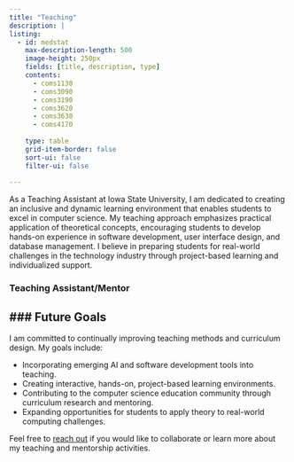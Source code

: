 ```yaml
---
title: "Teaching"
description: |
listing:
  - id: medstat
    max-description-length: 500
    image-height: 250px
    fields: [title, description, type]
    contents:
      - coms1130
      - coms3090
      - coms3190
      - coms3620
      - coms3630
      - coms4170
      
    type: table
    grid-item-border: false
    sort-ui: false
    filter-ui: false
    
---
```


As a Teaching Assistant at Iowa State University, I am dedicated to creating an inclusive and dynamic learning environment that enables students to excel in computer science. My teaching approach emphasizes practical application of theoretical concepts, encouraging students to develop hands-on experience in software development, user interface design, and database management. I believe in preparing students for real-world challenges in the technology industry through project-based learning and individualized support.


### Teaching Assistant/Mentor 

::: {#medstat}
:::

<!--
## Workshops

::: {#workshop}
:::

  - id: workshop
    max-description-length: 500
    image-height: 250px
    fields: [title, description, type]
    contents: 
      - r_novice
      - workshop_bioinf
      - workshop_rladies_zurich
    type: table
    grid-item-border: false
    sort-ui: false
    filter-ui: false
-->

<!--
## Guides and Cheatsheets

| Title |   Description            |
|:-----:|:------------------------:|
| [ggplot2](https://github.com/chizapoth/chizapoth.github.io/blob/main/resources/lecture_ggplot.pdf) | Lecture notes for `ggplot2` at the Carpentries workshop, UiO|
| [list of commands](https://ocbe-uio.github.io/teaching_mf9130e/lab/list_of_commands.html) | Quick reference list of R commands used in my statistics classes |

-->



### Future Goals 
---
I am committed to continually improving teaching methods and curriculum design. My goals include:

- Incorporating emerging AI and software development tools into teaching.
- Creating interactive, hands-on, project-based learning environments.
- Contributing to the computer science education community through curriculum research and mentoring.
- Expanding opportunities for students to apply theory to real-world computing challenges.

Feel free to [reach out](mailto:cs.kundann@gmail.com) if you would like to collaborate or learn more about my teaching and mentorship activities.
